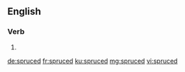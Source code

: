 ==English==

===Verb===
{{head|en|verb form}}

# {{en-past of|spruce}}

[[de:spruced]]
[[fr:spruced]]
[[ku:spruced]]
[[mg:spruced]]
[[vi:spruced]]